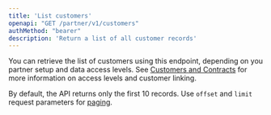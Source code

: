 ```yaml
---
title: 'List customers'
openapi: "GET /partner/v1/customers"
authMethod: "bearer"
description: 'Return a list of all customer records'
---
```


You can retrieve the list of customers using this endpoint, depending on you partner setup and data access levels. See [Customers and Contracts](/guides/customers_contracts) for more information on access levels and customer linking. 

By default, the API returns only the first 10 records. Use `offset` and `limit` request parameters for [paging](/guides/pagination).